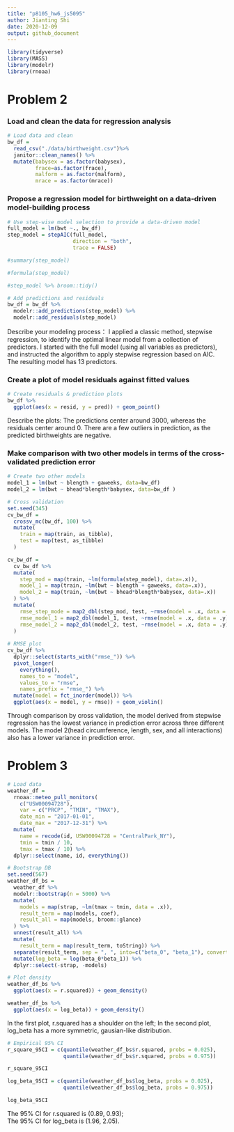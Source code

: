 ```yaml
---
title: "p8105_hw6_js5095"
author: Jianting Shi
date: 2020-12-09
output: github_document
---
```


```r
library(tidyverse)
library(MASS)
library(modelr)
library(rnoaa)
```


# Problem 2

### Load and clean the data for regression analysis

```r
# Load data and clean
bw_df = 
  read_csv("./data/birthweight.csv")%>%
  janitor::clean_names() %>% 
  mutate(babysex = as.factor(babysex),
         frace=as.factor(frace),
         malform = as.factor(malform),
         mrace = as.factor(mrace))
```

### Propose a regression model for birthweight on a data-driven model-building process

```r
# Use step-wise model selection to provide a data-driven model
full_model = lm(bwt ~., bw_df)
step_model = stepAIC(full_model,
                     direction = "both",
                     trace = FALSE)

#summary(step_model)

#formula(step_model)

#step_model %>% broom::tidy()

# Add predictions and residuals
bw_df = bw_df %>%
  modelr::add_predictions(step_model) %>% 
  modelr::add_residuals(step_model)
```

Describe your modeling process：
I applied a classic method, stepwise regression, to identify the optimal linear model from a collection of predictors. I started with the full model (using all variables as predictors), and instructed the algorithm to apply stepwise regression based on AIC. The resulting model has 13 predictors.

### Create a plot of model residuals against fitted values

```r
# Create residuals & prediction plots
bw_df %>%
  ggplot(aes(x = resid, y = pred)) + geom_point()
```
Describe the plots:
The predictions center around 3000, whereas the residuals center around 0. There are a few outliers in prediction, as the predicted birthweights are negative.

### Make comparison with two other models in terms of the cross-validated prediction error

```r
# Create two other models
model_1 = lm(bwt ~ blength + gaweeks, data=bw_df)
model_2 = lm(bwt ~ bhead*blength*babysex, data=bw_df )

# Cross validation
set.seed(345)
cv_bw_df = 
  crossv_mc(bw_df, 100) %>%
  mutate(
    train = map(train, as_tibble),
    test = map(test, as_tibble)
  )

cv_bw_df = 
  cv_bw_df %>%
  mutate(
    step_mod = map(train, ~lm(formula(step_model), data=.x)),
    model_1 = map(train, ~lm(bwt ~ blength + gaweeks, data=.x)),
    model_2 = map(train, ~lm(bwt ~ bhead*blength*babysex, data=.x))
  ) %>%
  mutate(
    rmse_step_mode = map2_dbl(step_mod, test, ~rmse(model = .x, data = .y)),
    rmse_model_1 = map2_dbl(model_1, test, ~rmse(model = .x, data = .y)),
    rmse_model_2 = map2_dbl(model_2, test, ~rmse(model = .x, data = .y)),
  )
  
# RMSE plot 
cv_bw_df %>% 
  dplyr::select(starts_with("rmse_")) %>% 
  pivot_longer(
    everything(),
    names_to = "model", 
    values_to = "rmse",
    names_prefix = "rmse_") %>% 
  mutate(model = fct_inorder(model)) %>% 
  ggplot(aes(x = model, y = rmse)) + geom_violin()
```
Through comparison by cross validation, the model derived from stepwise regression has the lowest variance in prediction error across three different models. The model 2(head circumference, length, sex, and all interactions) also has a lower variance in prediction error.

# Problem 3

```r
# Load data
weather_df = 
  rnoaa::meteo_pull_monitors(
    c("USW00094728"),
    var = c("PRCP", "TMIN", "TMAX"), 
    date_min = "2017-01-01",
    date_max = "2017-12-31") %>%
  mutate(
    name = recode(id, USW00094728 = "CentralPark_NY"),
    tmin = tmin / 10,
    tmax = tmax / 10) %>%
  dplyr::select(name, id, everything())
```

```r
# Bootstrap DB
set.seed(567)
weather_df_bs = 
  weather_df %>%
  modelr::bootstrap(n = 5000) %>%
  mutate(
    models = map(strap, ~lm(tmax ~ tmin, data = .x)),
    result_term = map(models, coef),
    result_all = map(models, broom::glance)
  ) %>%
  unnest(result_all) %>%
  mutate(
    result_term = map(result_term, toString)) %>%
  separate(result_term, sep = ", ", into=c("beta_0", "beta_1"), convert = T) %>%
  mutate(log_beta = log(beta_0*beta_1)) %>%
  dplyr::select(-strap, -models)
```


```r
# Plot density
weather_df_bs %>%
  ggplot(aes(x = r.squared)) + geom_density()

weather_df_bs %>%
  ggplot(aes(x = log_beta)) + geom_density()
```
In the first plot, r.squared has a shoulder on the left; In the second plot, log_beta has a more symmetric, gausian-like distribution.

```r
# Empirical 95% CI
r_square_95CI = c(quantile(weather_df_bs$r.squared, probs = 0.025),
                  quantile(weather_df_bs$r.squared, probs = 0.975))

r_square_95CI

log_beta_95CI = c(quantile(weather_df_bs$log_beta, probs = 0.025),
                  quantile(weather_df_bs$log_beta, probs = 0.975))

log_beta_95CI

```

The 95% CI for r.squared is (0.89, 0.93);\
The 95% CI for log_beta is (1.96, 2.05).

